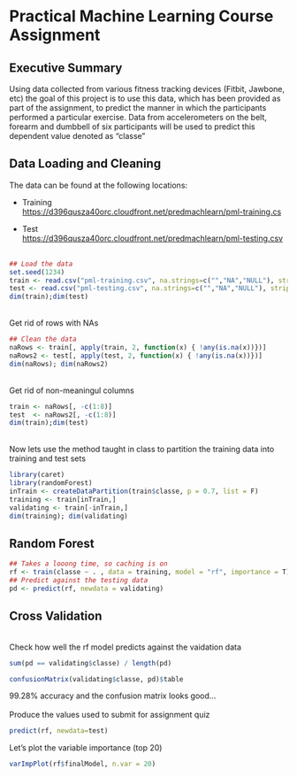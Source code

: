 # Practical Machine Learning Course Assignment

## Executive Summary

Using data collected from various fitness tracking devices (Fitbit, Jawbone, etc) the goal of this project is to use this data, which has been provided as part of the assignment, to predict the manner in which the participants performed a particular exercise. Data from accelerometers on the belt, forearm and dumbbell of six participants will be used to predict this dependent value denoted as "classe"

## Data Loading and Cleaning

The data can be found at the following locations:
<br/>

* Training
<br/>
<a href="https://d396qusza40orc.cloudfront.net/predmachlearn/pml-training.csv">https://d396qusza40orc.cloudfront.net/predmachlearn/pml-training.cs</a>
<br/>

* Test
<br/>
<a href="https://d396qusza40orc.cloudfront.net/predmachlearn/pml-testing.csv">https://d396qusza40orc.cloudfront.net/predmachlearn/pml-testing.csv</a>
<br/><br/>

```{r echo=TRUE}
## Load the data
set.seed(1234)
train <- read.csv("pml-training.csv", na.strings=c("","NA","NULL"), strip.white = T)
test <- read.csv("pml-testing.csv", na.strings=c("","NA","NULL"), strip.white = T)
dim(train);dim(test)
```

<br/>Get rid of rows with NAs
<br/>

```{r echo=TRUE}
## Clean the data
naRows <- train[, apply(train, 2, function(x) { !any(is.na(x))})]
naRows2 <- test[, apply(test, 2, function(x) { !any(is.na(x))})]
dim(naRows); dim(naRows2)
```

<br/>Get rid of non-meaningul columns
<br/>

```{r echo=TRUE}
train <- naRows[, -c(1:8)]
test  <- naRows2[, -c(1:8)]
dim(train);dim(test)
```

<br/>Now lets use the method taught in class to partition the training data into training and test sets
<br/>

```{r echo=TRUE}
library(caret)
library(randomForest)
inTrain <- createDataPartition(train$classe, p = 0.7, list = F)
training <- train[inTrain,]
validating <- train[-inTrain,]
dim(training); dim(validating)
```

## Random Forest

```{r echo=TRUE, cache=TRUE}
## Takes a looong time, so caching is on
rf <- train(classe ~ . , data = training, model = "rf", importance = T)
## Predict against the testing data
pd <- predict(rf, newdata = validating)
```

## Cross Validation
<br/>
Check how well the rf model predicts against the vaidation data

```{r echo=TRUE}
sum(pd == validating$classe) / length(pd)
```

```{r echo=TRUE}
confusionMatrix(validating$classe, pd)$table
```

99.28% accuracy and the confusion matrix looks good...
<br/>
<br/>
Produce the values used to submit for assignment quiz

```{r echo=TRUE}
predict(rf, newdata=test)
```

Let's plot the variable importance (top 20)

```{r echo=TRUE}
varImpPlot(rf$finalModel, n.var = 20)
```